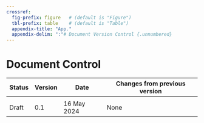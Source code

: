 ```yaml
---
crossref:
  fig-prefix: figure   # (default is "Figure")
  tbl-prefix: table    # (default is "Table")
  appendix-title: "App."
  appendix-delim: ":"# Document Version Control {.unnumbered}
---
```


# Document Control {.unnumbered}

|Status | Version | Date       | Changes from previous version |
|-------|---------|------------|-------------------------------|
|       |         |            |                               |
|Draft  | 0.1     | 16 May 2024| None                          |